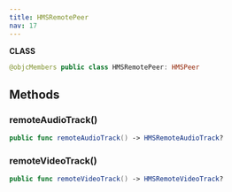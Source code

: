 ```yaml
---
title: HMSRemotePeer
nav: 17
---
```


**CLASS**
```swift
@objcMembers public class HMSRemotePeer: HMSPeer
```
## Methods
### remoteAudioTrack()
```swift
public func remoteAudioTrack() -> HMSRemoteAudioTrack?
```
### remoteVideoTrack()
```swift
public func remoteVideoTrack() -> HMSRemoteVideoTrack?
```
